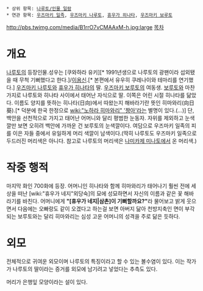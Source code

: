  * 상위 항목: [[나루토/인물 일람]]
 * 연관 항목: [[우즈마키 일족]], [[우즈마키 나루토]], [[휴우가 히나타]], [[우즈마키 보루토]]

http://pbs.twimg.com/media/B1rrO7vCMAAxM-h.jpg:large
[[목차]]
= 개요 =
[[나루토]]의 등장인물.성우는 [쿠와하라 유키][* 1991년생으로 나루토의 광팬이라 섭외됐을 때 무척 기뻐했다고 한다.]/[[이용신]].[* 본편에서 유우히 쿠레나이와 테마리를 연기했다.] [[우즈마키 나루토]]와 [[휴우가 히나타]]의 딸. [[우즈마키 보루토]]의 여동생.
[[우즈마키 보루토|보루토]]와 마찬가지로 나루토와 히나타 사이에서 태어난 자식으로 딸. 이쪽은 어린 시절 히나타를 닮았다. 이름도 양지를 뜻하는 히나타(日向)에서 따왔는지 해바라기란 뜻인 히마와리(向日葵).[* 덕분에 한국 한정으로 [[wiki:"노하라 히마와리" '짱아']]라는 별명이 있다.(...)] 단, 백안을 선천적으로 가지고 태어난 어머니와 달리 평범한 눈동자. 자위를 제외하고 눈색깔만 보면 오히려 백안에 가까운 건 보루토의 눈색깔이다. 여담으로 우즈마키 일족의 피를 이은 자들 중에서 유일하게 머리 색깔이 남색이다.(딱히 나루토도 우즈마키 일족으로 두드러진 머리색은 아니다. 참고로 나루토의 머리색은 [[나미카제 미나토]]에서 온 머리색.)
= 작중 행적 =
마지막 화인 700화에 등장. 어머니인 히나타와 함께 히마와리가 태어나기 훨씬 전에 세상을 떠난 [wiki:"휴우가 네지"외당숙]의 묘에 성묘하면서 자신의 이름과 같은 꽃 해바라기를 바친다. 어머니에게 '''"[휴우가 네지|삼촌]이 기뻐할까요?"'''라 물어보고 밝게 웃으면서 다음에는 오빠랑도 같이 오겠다고 하는걸 보면 아버지 닮아 천방지축인 면이 부각되는 보루토와는 달리 히마와리는 심성 고운 어머니의 성격을 주로 닮은 듯하다.

= 외모 =
전체적으로 귀여운 외모이며 나루토의 특징이라고 할 수 있는 볼수염이 있다. 이는 작가가 나루토의 딸이라는 증거를 외모에 남기려고 넣었다는 추측도 있다.

머리가 은행잎 모양이라는 설이 있다.
